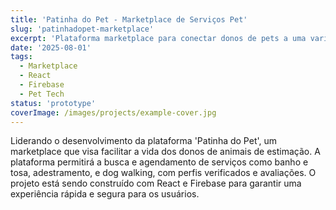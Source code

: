 ```yaml
---
title: 'Patinha do Pet - Marketplace de Serviços Pet'
slug: 'patinhadopet-marketplace'
excerpt: 'Plataforma marketplace para conectar donos de pets a uma variedade de serviços, como pet shops, adestradores e passeadores.'
date: '2025-08-01'
tags:
  - Marketplace
  - React
  - Firebase
  - Pet Tech
status: 'prototype'
coverImage: /images/projects/example-cover.jpg
---
```


Liderando o desenvolvimento da plataforma 'Patinha do Pet', um marketplace que visa facilitar a vida dos donos de animais de estimação. A plataforma permitirá a busca e agendamento de serviços como banho e tosa, adestramento, e dog walking, com perfis verificados e avaliações. O projeto está sendo construído com React e Firebase para garantir uma experiência rápida e segura para os usuários.
